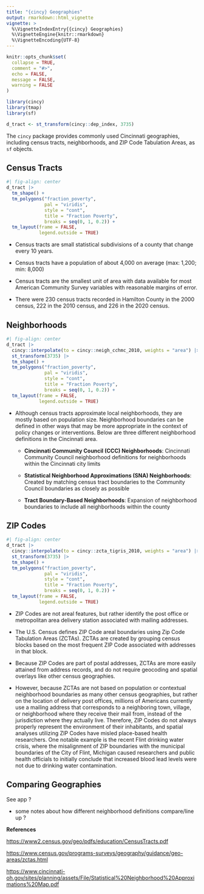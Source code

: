 ```yaml
---
title: "{cincy} Geographies"
output: rmarkdown::html_vignette
vignette: >
  %\VignetteIndexEntry{{cincy} Geographies}
  %\VignetteEngine{knitr::rmarkdown}
  %\VignetteEncoding{UTF-8}
---
```


```r
knitr::opts_chunk$set(
  collapse = TRUE,
  comment = "#>", 
  echo = FALSE, 
  message = FALSE, 
  warning = FALSE
)
```

```r
library(cincy)
library(tmap)
library(sf)

d_tract <- st_transform(cincy::dep_index, 3735)
```


The `cincy` package provides commonly used Cincinnati geographies, including census tracts, neighborhoods, and ZIP Code Tabulation Areas, as `sf` objects.

## Census Tracts

```r
#| fig-align: center
d_tract |> 
  tm_shape() +
  tm_polygons("fraction_poverty", 
              pal = "viridis", 
              style = "cont", 
              title = "Fraction Poverty", 
              breaks = seq(0, 1, 0.2)) +
  tm_layout(frame = FALSE, 
            legend.outside = TRUE)
```

-   Census tracts are small statistical subdivisions of a county that change every 10 years.

-   Census tracts have a population of about 4,000 on average (max: 1,200; min: 8,000)

-   Census tracts are the smallest unit of area with data available for most American Community Survey variables with reasonable margins of error.

-   There were 230 census tracts recorded in Hamilton County in the 2000 census, 222 in the 2010 census, and 226 in the 2020 census.

## Neighborhoods

```r
#| fig-align: center
d_tract |>
  cincy::interpolate(to = cincy::neigh_cchmc_2010, weights = "area") |>
  st_transform(3735) |>
  tm_shape() +
  tm_polygons("fraction_poverty", 
              pal = "viridis", 
              style = "cont", 
              title = "Fraction Poverty", 
              breaks = seq(0, 1, 0.2)) +
  tm_layout(frame = FALSE, 
            legend.outside = TRUE)
```

-   Although census tracts approximate local neighborhoods, they are mostly based on population size. Neighborhood boundaries can be defined in other ways that may be more appropriate in the context of policy changes or interventions. Below are three different neighborhood definitions in the Cincinnati area.

    -   **Cincinnati Community Council (CCC) Neighborhoods**: Cincinnati Community Council neighborhood definitions for neighborhoods within the Cincinnati city limits

    -   **Statistical Neighborhood Approximations (SNA) Neighborhoods**: Created by matching census tract boundaries to the Community Council boundaries as closely as possible

    -   **Tract Boundary-Based Neighborhoods**: Expansion of neighborhood boundaries to include all neighborhoods within the county

## ZIP Codes

```r
#| fig-align: center
d_tract |>
  cincy::interpolate(to = cincy::zcta_tigris_2010, weights = "area") |>
  st_transform(3735) |>
  tm_shape() +
  tm_polygons("fraction_poverty", 
              pal = "viridis", 
              style = "cont", 
              title = "Fraction Poverty", 
              breaks = seq(0, 1, 0.2)) +
  tm_layout(frame = FALSE, 
            legend.outside = TRUE)
```

-   ZIP Codes are not areal features, but rather identify the post office or metropolitan area delivery station associated with mailing addresses.

-   The U.S. Census defines ZIP Code areal boundaries using Zip Code Tabulation Areas (ZCTAs). ZCTAs are created by grouping census blocks based on the most frequent ZIP Code associated with addresses in that block.

-   Because ZIP Codes are part of postal addresses, ZCTAs are more easily attained from address records, and do not require geocoding and spatial overlays like other census geographies.

-   However, because ZCTAs are not based on population or contextual neighborhood boundaries as many other census geographies, but rather on the location of delivery post offices, millions of Americans currently use a mailing address that corresponds to a neighboring town, village, or neighborhood where they receive their mail from, instead of the jurisdiction where they actually live. Therefore, ZIP Codes do not always properly represent the environment of their inhabitants, and spatial analyses utilizing ZIP Codes have misled place-based health researchers. One notable example is the recent Flint drinking water crisis, where the misalignment of ZIP boundaries with the municipal boundaries of the City of Flint, Michigan caused researchers and public health officials to initially conclude that increased blood lead levels were not due to drinking water contamination.

## Comparing Geographies

See app ?

-   some notes about how different neighborhood definitions compare/line up ?

**References**

<https://www2.census.gov/geo/pdfs/education/CensusTracts.pdf>

<https://www.census.gov/programs-surveys/geography/guidance/geo-areas/zctas.html>

<https://www.cincinnati-oh.gov/sites/planning/assets/File/Statistical%20Neighborhood%20Approximations%20Map.pdf>
